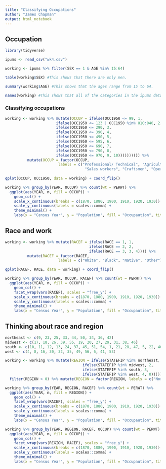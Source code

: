 ---
title: "Classifying Occupations"
author: "James Chapman"
output: html_notebook
---

## Occupation

```{r results = "hide"}
library(tidyverse)

ipums <- read_csv("wk4.csv")
```
```{r, echo = TRUE}
working <- ipums %>% filter(SEX == 1 & AGE %in% 15:64)

table(working$SEX) #This shows that there are only men.

summary(working$AGE) #This shows that the ages range from 15 to 64.

names(working) #This shows that all of the categories in the ipums dataframe are still present.
```
### Classifying occupations
```{r, echo = TRUE}
working <- working %>% mutate(OCCUP = ifelse(OCC1950 <= 99, 1,
                       ifelse(OCC1950 <= 123 | OCC1950 %in% 810:840, 2,
                       ifelse(OCC1950 <= 290, 3,
                       ifelse(OCC1950 <= 390, 4,
                       ifelse(OCC1950 <= 490, 5, 
                       ifelse(OCC1950 <= 595, 6,
                       ifelse(OCC1950 <= 690, 7,
                       ifelse(OCC1950 <= 790, 8,
                       ifelse(OCC1950 <= 970, 9, 10)))))))))) %>%
          mutate(OCCUP = factor(OCCUP, 
                        labels = c("Professional/ Technical", "Agricultural", "Managers, Officials, and Proprietors", "Clerical and Kindred",
                                    "Sales workers", "Craftsmen", "Operatives", "Service workers", "Laborers", "None")))
  
qplot(OCCUP, OCC1950, data = working) + coord_flip()
```

```{r, echo = TRUE}
working %>% group_by(YEAR, OCCUP) %>% count(wt = PERWT) %>%
  ggplot(aes(YEAR, n, fill = OCCUP)) + 
    geom_col() +
    scale_x_continuous(breaks = c(1870, 1880, 1900, 1910, 1920, 1930)) +
    scale_y_continuous(labels = scales::comma) +
    theme_minimal() +
    labs(x = "Census Year", y = "Population", fill = "Occupaution", title = "U.S. Male Population (age 15-64) by Occupation, 1870-1930")
```

## Race and work
```{r, echo = TRUE}
working <- working %>% mutate(RACEF = ifelse(RACE == 1, 1,
                                      ifelse(RACE == 2, 2,
                                      ifelse(RACE == 3, 3, 4)))) %>%
          mutate(RACEF = factor(RACEF, 
                        labels = c("White", "Black", "Native", "Other")))
```
```{r, echo = TRUE}
qplot(RACEF, RACE, data = working) + coord_flip()
```

```{r, fig.height = 10, echo = TRUE}
working %>% group_by(YEAR, OCCUP, RACEF) %>% count(wt = PERWT) %>%
  ggplot(aes(YEAR, n, fill = OCCUP)) + 
    geom_col() +
    facet_wrap(vars(RACEF), scales = "free_y") +
    scale_x_continuous(breaks = c(1870, 1880, 1900, 1910, 1920, 1930)) +
    scale_y_continuous(labels = scales::comma) +
    theme_minimal() +
    labs(x = "Census Year", y = "Population", fill = "Occupaution", title = "U.S. Male Population (age 15-64) by Race & Occupation, 1870-1930 (SCALED)")
```

## Thinking about race and region
```{r, echo = TRUE, fig.height = 10}
northeast <- c(9, 23, 25, 33, 44, 50, 34, 36, 42)
midwest <- c(17, 18, 26, 39, 55, 19, 20, 27, 29, 31, 38, 46)
south <- c(10, 11, 12, 13, 24, 37, 45, 51, 54, 1, 21, 28, 47, 5, 22, 40, 48)
west <- c(4, 8, 16, 30, 32, 35, 49, 56, 6, 41, 53)

working <- working %>% mutate(REGION = ifelse(STATEFIP %in% northeast, 1,
                                   ifelse(STATEFIP %in% midwest, 2,
                                   ifelse(STATEFIP %in% south, 3,
                                   ifelse(STATEFIP %in% west, 4, 0))))) %>%
  filter(REGION > 0) %>% mutate(REGION = factor(REGION, labels = c("Northeast", "Midwest", "South", "West")))

working %>% group_by(YEAR, REGION, RACEF) %>% count(wt = PERWT) %>%
  ggplot(aes(YEAR, n, fill = REGION)) + 
    geom_col() +
    facet_wrap(vars(RACEF), scales = "free_y") +
    scale_x_continuous(breaks = c(1870, 1880, 1900, 1910, 1920, 1930)) +
    scale_y_continuous(labels = scales::comma) +
    theme_minimal() +
    labs(x = "Census Year", y = "Population", fill = "Occupaution", title = "U.S. Male Population (age 15-64 by Race & Location, 1870-1930 (SCALED)")
```


```{r fig.height=10}
working %>% group_by(YEAR, REGION, RACEF, OCCUP) %>% count(wt = PERWT) %>%
  ggplot(aes(YEAR, n, fill = OCCUP)) + 
    geom_col() +
    facet_wrap(vars(REGION, RACEF), scales = "free_y") +
    scale_x_continuous(breaks = c(1870, 1880, 1900, 1910, 1920, 1930)) +
    scale_y_continuous(labels = scales::comma) +
    theme_minimal() +
    labs(x = "Census Year", y = "Population", fill = "Occupaution", title = "U.S. Male Population (age 15-64) by Race & Location, 1870-1930 (SCALED)")
```


